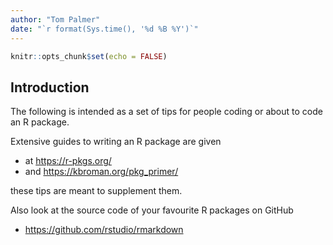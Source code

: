 ```yaml
---
author: "Tom Palmer"
date: "`r format(Sys.time(), '%d %B %Y')`"
---
```


```r
knitr::opts_chunk$set(echo = FALSE)
```

## Introduction {.unnumbered}

The following is intended as a set of tips for people coding or about to code an R package.

Extensive guides to writing an R package are given

- at <https://r-pkgs.org/>
- and <https://kbroman.org/pkg_primer/>

these tips are meant to supplement them.

Also look at the source code of your favourite R packages on GitHub

- <https://github.com/rstudio/rmarkdown>
